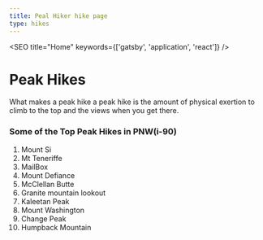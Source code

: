 ```yaml
---
title: Peal Hiker hike page
type: hikes
---
```




<SEO title="Home" keywords={['gatsby', 'application', 'react']} />

# Peak Hikes

What makes a peak hike a peak hike is the amount of physical exertion to climb to the top and the views when you get there.

### Some of the Top Peak Hikes in PNW(i-90)
  1. Mount Si
  2. Mt Teneriffe
  3. MailBox
  4. Mount Defiance
  5. McClellan Butte
  6. Granite mountain lookout
  7. Kaleetan Peak
  8. Mount Washington 
  9. Change Peak
  10. Humpback Mountain



